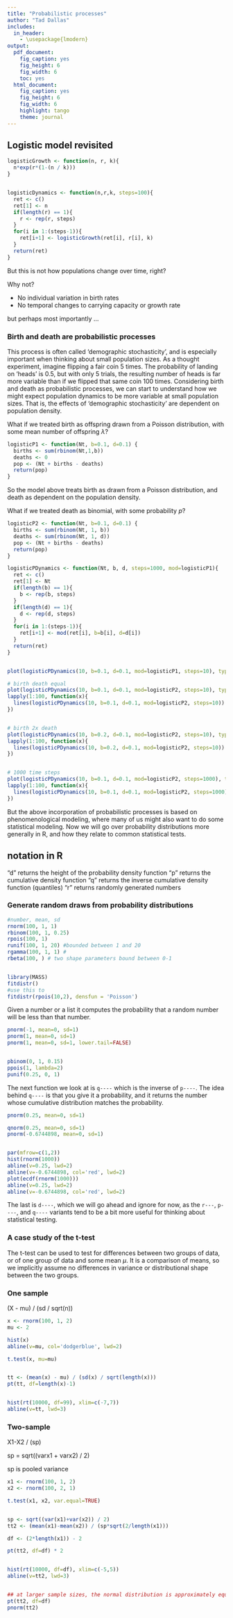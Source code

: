 ```yaml
---
title: "Probabilistic processes"
author: "Tad Dallas"
includes:
  in_header:
    - \usepackage{lmodern}
output:
  pdf_document:
    fig_caption: yes
    fig_height: 6
    fig_width: 6
    toc: yes
  html_document:
    fig_caption: yes
    fig_height: 6
    fig_width: 6
    highlight: tango
    theme: journal
---
```






## Logistic model revisited 



```r

logisticGrowth <- function(n, r, k){
  n*exp(r*(1-(n / k)))
}


logisticDynamics <- function(n,r,k, steps=100){
  ret <- c()
  ret[1] <- n
  if(length(r) == 1){
    r <- rep(r, steps)
  }
  for(i in 1:(steps-1)){
    ret[i+1] <- logisticGrowth(ret[i], r[i], k)
  }
  return(ret)
}
```


But this is not how populations change over time, right? 



Why not? 

+ No individual variation in birth rates
+ No temporal changes to carrying capacity or growth rate

but perhaps most importantly ... 




### Birth and death are probabilistic processes

This process is often called 'demographic stochasticity', and is especially important when thinking about small population sizes. As a thought experiment, imagine flipping a fair coin 5 times. The probability of landing on 'heads' is 0.5, but with only 5 trials, the resulting number of heads is far more variable than if we flipped that same coin 100 times. Considering birth and death as probabilistic processes, we can start to understand how we might expect population dynamics to be more variable at small population sizes. That is, the effects of 'demographic stochasticity' are dependent on population density. 










What if we treated birth as offspring drawn from a Poisson distribution, with some mean number of offspring $\lambda$? 

```r

logisticP1 <- function(Nt, b=0.1, d=0.1) {
  births <- sum(rbinom(Nt,1,b))
  deaths <- 0
  pop <- (Nt + births - deaths) 
  return(pop)
}

```

So the model above treats birth as drawn from a Poisson distribution, and death as dependent on the population density.




What if we treated death as binomial, with some probability $p$? 


```r

logisticP2 <- function(Nt, b=0.1, d=0.1) {
  births <- sum(rbinom(Nt, 1, b))
  deaths <- sum(rbinom(Nt, 1, d))
  pop <- (Nt + births - deaths) 
  return(pop)
}

```








```r

logisticPDynamics <- function(Nt, b, d, steps=1000, mod=logisticP1){
  ret <- c()
  ret[1] <- Nt
  if(length(b) == 1){
    b <- rep(b, steps)
  }
  if(length(d) == 1){
    d <- rep(d, steps)
  }
  for(i in 1:(steps-1)){
    ret[i+1] <- mod(ret[i], b=b[i], d=d[i])
  }
  return(ret)
}


plot(logisticPDynamics(10, b=0.1, d=0.1, mod=logisticP1, steps=10), type='l')

# birth death equal
plot(logisticPDynamics(10, b=0.1, d=0.1, mod=logisticP2, steps=10), type='l', ylim=c(0,30))
lapply(1:100, function(x){
  lines(logisticPDynamics(10, b=0.1, d=0.1, mod=logisticP2, steps=10))
})


# birth 2x death
plot(logisticPDynamics(10, b=0.2, d=0.1, mod=logisticP2, steps=10), type='l', ylim=c(0,50))
lapply(1:100, function(x){
  lines(logisticPDynamics(10, b=0.2, d=0.1, mod=logisticP2, steps=10))
})


# 1000 time steps
plot(logisticPDynamics(10, b=0.1, d=0.1, mod=logisticP2, steps=1000), type='l', ylim=c(0,200))
lapply(1:100, function(x){
  lines(logisticPDynamics(10, b=0.1, d=0.1, mod=logisticP2, steps=1000))
})


```






















But the above incorporation of probabilistic processes is based on phenomenological modeling, where many of us might also want to do some statistical modeling. Now we will go over probability distributions more generally in R, and how they relate to common statistical tests. 


## notation in R
“d” 	returns the height of the probability density function
“p” 	returns the cumulative density function
“q” 	returns the inverse cumulative density function (quantiles)
“r” 	returns randomly generated numbers



### Generate random draws from probability distributions

```r
#number, mean, sd
rnorm(100, 1, 1)
rbinom(100, 1, 0.25)
rpois(100, 1)
runif(100, 1, 20) #bounded between 1 and 20
rgamma(100, 1, 1) # 
rbeta(100, ) # two shape parameters bound between 0-1 


library(MASS)
fitdistr()
#use this to 
fitdistr(rpois(10,2), densfun = 'Poisson')

```



Given a number or a list it computes the probability that a random number will be less than that number. 

```r

pnorm(-1, mean=0, sd=1)
pnorm(1, mean=0, sd=1)
pnorm(1, mean=0, sd=1, lower.tail=FALSE)


pbinom(0, 1, 0.15)
ppois(1, lambda=2)
punif(0.25, 0, 1)


```


The next function we look at is `q----` which is the inverse of `p----`. The idea behind `q----` is that you give it a probability, and it returns the number whose cumulative distribution matches the probability. 

```r

pnorm(0.25, mean=0, sd=1)

qnorm(0.25, mean=0, sd=1)
pnorm(-0.6744898, mean=0, sd=1)


par(mfrow=c(1,2))
hist(rnorm(1000))
abline(v=0.25, lwd=2)
abline(v=-0.6744898, col='red', lwd=2)
plot(ecdf(rnorm(1000)))
abline(v=0.25, lwd=2)
abline(v=-0.6744898, col='red', lwd=2)

```




The last is `d----`, which we will go ahead and ignore for now, as the `r---`, `p----`, and `q----` variants tend to be a bit more useful for thinking about statistical testing. 

















### A case study of the t-test


The t-test can be used to test for differences between two groups of data, or of one group of data and some mean $\mu$. It is a comparison of means, so we implicitly assume no differences in variance or distributional shape between the two groups. 


### One sample
(X - mu) / (sd / sqrt(n))


```r
x <- rnorm(100, 1, 2)
mu <- 2

hist(x)
abline(v=mu, col='dodgerblue', lwd=2)

t.test(x, mu=mu)


tt <- (mean(x) - mu) / (sd(x) / sqrt(length(x)))
pt(tt, df=length(x)-1)


hist(rt(10000, df=99), xlim=c(-7,7)) 
abline(v=tt, lwd=3)


```








### Two-sample

X1-X2 / (sp)

sp = sqrt((varx1  + varx2) / 2)

sp is pooled variance

```r

x1 <- rnorm(100, 1, 2)
x2 <- rnorm(100, 2, 1)

t.test(x1, x2, var.equal=TRUE)


sp <- sqrt((var(x1)+var(x2)) / 2)
tt2 <- (mean(x1)-mean(x2)) / (sp*sqrt(2/length(x1)))

df <- (2*length(x1)) - 2

pt(tt2, df=df) * 2


hist(rt(10000, df=df), xlim=c(-5,5)) 
abline(v=tt2, lwd=3)


## at larger sample sizes, the normal distribution is approximately equal to the t-distribution (a z-test is the equivalent, which assumes that we know lots). The normal distribution is commonly used for significance testing (which we won't really go into here much beyond this t-test bit). 
pt(tt2, df=df)
pnorm(tt2)

```















